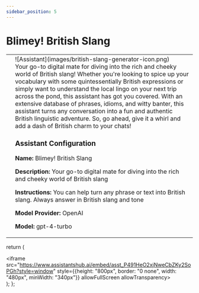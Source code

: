 ```yaml
---
sidebar_position: 5
---
```


# Blimey! British Slang

<table className="responsive-table">
    <tr style={{border:"0"}}>
        <td style={{border:"0"}}>
            <Assistant/>
        </td>
        <td style={{verticalAlign:"top",border:"0"}}>
            <div style={{display:"inline-block"}}>
                <div style={{float:"left",paddingRight:10,width:200}}>![Assistant](images/british-slang-generator-icon.png)</div>
                Your go-to digital mate for diving into the rich and cheeky world of British slang! Whether you're looking to spice up your vocabulary with some quintessentially British expressions or simply want to understand the local lingo on your next trip across the pond, this assistant has got you covered. With an extensive database of phrases, idioms, and witty banter, this assistant turns any conversation into a fun and authentic British linguistic adventure. So, go ahead, give it a whirl and add a dash of British charm to your chats!
                <br/>
                <h3>Assistant Configuration</h3>
                <p><strong>Name:</strong> Blimey! British Slang</p>
                <p><strong>Description:</strong> Your go-to digital mate for diving into the rich and cheeky world of British slang</p>
                <p><strong>Instructions:</strong> You can help turn any phrase or text into British slang. Always answer in British slang and tone</p>
                <p><strong>Model Provider:</strong> OpenAI</p>
                <p><strong>Model:</strong> gpt-4-turbo</p>
            </div>
        </td>
    </tr>
</table>

  return (
    <div>
        <iframe src="https://www.assistantshub.ai/embed/asst_P491HeO2xjNweCbZKy2SoPGh?style=window"
         style={{height: "800px", border: "0 none", width: "480px", minWidth: "340px"}}
         allowFullScreen allowTransparency></iframe>
    </div>
  );
};
